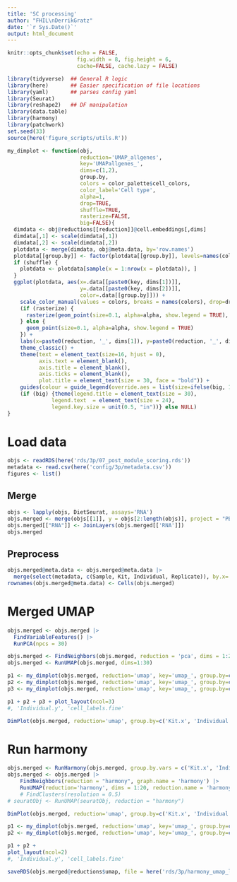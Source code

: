 ```yaml
---
title: 'SC processing'
author: "FHIL\nDerrikGratz"
date: '`r Sys.Date()`'
output: html_document
---
```


```r
knitr::opts_chunk$set(echo = FALSE,
                      fig.width = 8, fig.height = 6,
                      cache=FALSE, cache.lazy = FALSE) 

library(tidyverse)  ## General R logic
library(here)       ## Easier specification of file locations
library(yaml)       ## parses config yaml
library(Seurat)
library(reshape2)   ## DF manipulation
library(data.table)
library(harmony)
library(patchwork)
set.seed(33)
source(here('figure_scripts/utils.R'))
```


```r
my_dimplot <- function(obj,
                       reduction='UMAP_allgenes',
                       key='UMAPallgenes_', 
                       dims=c(1,2),
                       group.by, 
                       colors = color_palette$cell_colors,
                       color_label='Cell type', 
                       alpha=1,
                       drop=TRUE,
                       shuffle=TRUE, 
                       rasterize=FALSE,
                       big=FALSE){
  dimdata <- obj@reductions[[reduction]]@cell.embeddings[,dims]
  dimdata[,1] <- scale(dimdata[,1])
  dimdata[,2] <- scale(dimdata[,2])
  plotdata <- merge(dimdata, obj@meta.data, by='row.names')
  plotdata[[group.by]] <- factor(plotdata[[group.by]], levels=names(colors))
  if (shuffle) {
    plotdata <- plotdata[sample(x = 1:nrow(x = plotdata)), ]
  }
  ggplot(plotdata, aes(x=.data[[paste0(key, dims[1])]],
                       y=.data[[paste0(key, dims[2])]],
                       color=.data[[group.by]])) +
    scale_color_manual(values = colors, breaks = names(colors), drop=drop) +
    (if (rasterize) {
      rasterize(geom_point(size=0.1, alpha=alpha, show.legend = TRUE), dpi=300)
    } else {
      geom_point(size=0.1, alpha=alpha, show.legend = TRUE)
    }) +
    labs(x=paste0(reduction, '_', dims[1]), y=paste0(reduction, '_', dims[2]), color=color_label) +
    theme_classic() +
    theme(text = element_text(size=16, hjust = 0),
          axis.text = element_blank(), 
          axis.title = element_blank(),
          axis.ticks = element_blank(),
          plot.title = element_text(size = 30, face = "bold")) +
    guides(colour = guide_legend(override.aes = list(size=ifelse(big, 10, 3)))) +
    (if (big) {theme(legend.title = element_text(size = 30), 
              legend.text  = element_text(size = 24),
              legend.key.size = unit(0.5, "in"))} else NULL)
}
```

# Load data

```r
objs <- readRDS(here('rds/3p/07_post_module_scoring.rds'))
metadata <- read.csv(here('config/3p/metadata.csv'))
figures <- list()
```

## Merge

```r
objs <- lapply(objs, DietSeurat, assays='RNA')
objs.merged <- merge(objs[[1]], y = objs[2:length(objs)], project = "PBMC12K")
objs.merged[["RNA"]] <- JoinLayers(objs.merged[['RNA']])
objs.merged
```

## Preprocess

```r
objs.merged@meta.data <- objs.merged@meta.data |>
  merge(select(metadata, c(Sample, Kit, Individual, Replicate)), by.x='orig.ident', by.y='Sample')
rownames(objs.merged@meta.data) <- Cells(objs.merged)
```

# Merged UMAP

```r
objs.merged <- objs.merged |>
  FindVariableFeatures() |>
  RunPCA(npcs = 30)
```

```r
objs.merged <- FindNeighbors(objs.merged, reduction = 'pca', dims = 1:20)
objs.merged <- RunUMAP(objs.merged, dims=1:30)
```

```r
p1 <- my_dimplot(objs.merged, reduction='umap', key='umap_', group.by=c('Kit.x'), colors = color_palette$kits) 
p2 <- my_dimplot(objs.merged, reduction='umap', key='umap_', group.by=c('cell_labels.fine'), colors = color_palette$cell_colors)
p3 <- my_dimplot(objs.merged, reduction='umap', key='umap_', group.by=c('Individual.x'), colors = list(F1='darkgreen', F5='lightblue'))

p1 + p2 + p3 + plot_layout(ncol=3) 
#, 'Individual.y', 'cell_labels.fine'
```

```r
DimPlot(objs.merged, reduction='umap', group.by=c('Kit.x', 'Individual.y', 'cell_labels.fine'))
```



# Run harmony

```r
objs.merged <- RunHarmony(objs.merged, group.by.vars = c('Kit.x', 'Individual.x'))
objs.merged <- objs.merged |>
    FindNeighbors(reduction = "harmony", graph.name = 'harmony') |>
    RunUMAP(reduction='harmony', dims = 1:20, reduction.name = 'harmony_UMAP', reduction.key='harmony_UMAP')
    # FindClusters(resolution = 0.5) 
# seuratObj <- RunUMAP(seuratObj, reduction = "harmony")
```

```r
DimPlot(objs.merged, reduction='umap', group.by=c('Kit.x', 'Individual.y', 'cell_labels.fine'), shuffle = TRUE, raster = FALSE) #
```


```r
p1 <- my_dimplot(objs.merged, reduction='umap', key='umap_', group.by=c('Kit.x'), colors = color_palette$kits) 
p2 <- my_dimplot(objs.merged, reduction='umap', key='umap_', group.by=c('cell_labels.fine'), colors = color_palette$cell_colors) 

p1 + p2 + 
plot_layout(ncol=2) 
#, 'Individual.y', 'cell_labels.fine'
```

```r
saveRDS(objs.merged@reductions$umap, file = here('rds/3p/harmony_umap_loadings.rds'))
```

